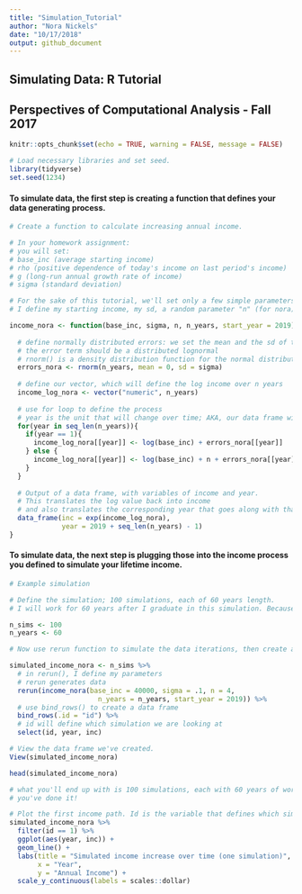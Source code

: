 ```yaml
---
title: "Simulation_Tutorial"
author: "Nora Nickels"
date: "10/17/2018"
output: github_document
---
```


## Simulating Data: R Tutorial
## Perspectives of Computational Analysis - Fall 2017

```r

knitr::opts_chunk$set(echo = TRUE, warning = FALSE, message = FALSE)

```

```r

# Load necessary libraries and set seed.
library(tidyverse)
set.seed(1234)

```

#### To simulate data, the first step is creating a function that defines your data generating process.

```r

# Create a function to calculate increasing annual income.

# In your homework assignment:
# you will set: 
# base_inc (average starting income)
# rho (positive dependence of today's income on last period's income)
# g (long-run annual growth rate of income)
# sigma (standard deviation)

# For the sake of this tutorial, we'll set only a few simple parameters:
# I define my starting income, my sd, a random parameter "n" (for nora), my start year (my graduation year), and n_years

income_nora <- function(base_inc, sigma, n, n_years, start_year = 2019){
  
  # define normally distributed errors: we set the mean and the sd of these errors
  # the error term should be a distributed lognormal
  # rnorm() is a density distribution function for the normal distribution with mean equal to mean and sd = sd
  errors_nora <- rnorm(n_years, mean = 0, sd = sigma)
  
  # define our vector, which will define the log income over n years
  income_log_nora <- vector("numeric", n_years)
  
  # use for loop to define the process
  # year is the unit that will change over time; AKA, our data frame will have one simulated income per year
  for(year in seq_len(n_years)){
    if(year == 1){
      income_log_nora[[year]] <- log(base_inc) + errors_nora[[year]]
    } else {
      income_log_nora[[year]] <- log(base_inc) + n + errors_nora[[year]]
    }
  }
  
  # Output of a data frame, with variables of income and year.
  # This translates the log value back into income
  # and also translates the corresponding year that goes along with that simulated income
  data_frame(inc = exp(income_log_nora),
             year = 2019 + seq_len(n_years) - 1)
}
```

#### To simulate data, the next step is plugging those into the income process you defined to simulate your lifetime income.

```r

# Example simulation

# Define the simulation; 100 simulations, each of 60 years length.
# I will work for 60 years after I graduate in this simulation. Because I will live a long and healthy life!

n_sims <- 100
n_years <- 60

# Now use rerun function to simulate the data iterations, then create a data frame 

simulated_income_nora <- n_sims %>%
  # in rerun(), I define my parameters
  # rerun generates data
  rerun(income_nora(base_inc = 40000, sigma = .1, n = 4,
                      n_years = n_years, start_year = 2019)) %>%
  # use bind_rows() to create a data frame
  bind_rows(.id = "id") %>%
  # id will define which simulation we are looking at
  select(id, year, inc)

# View the data frame we've created.
View(simulated_income_nora)

head(simulated_income_nora)

# what you'll end up with is 100 simulations, each with 60 years of work and an income for each of those years. 
# you've done it!

```

```r

# Plot the first income path. Id is the variable that defines which simulated income path.
simulated_income_nora %>%
  filter(id == 1) %>%
  ggplot(aes(year, inc)) +
  geom_line() +
  labs(title = "Simulated income increase over time (one simulation)",
       x = "Year", 
       y = "Annual Income") +
  scale_y_continuous(labels = scales::dollar)

```
